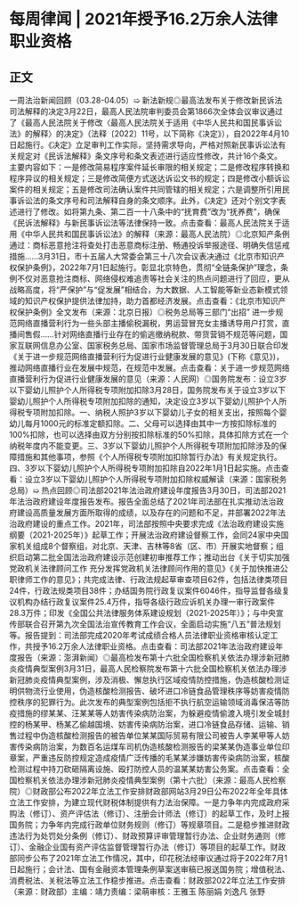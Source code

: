 # 每周律闻 | 2021年授予16.2万余人法律职业资格
## 正文
一周法治新闻回顾（03.28-04.05）➯ 新法新规◎最高法发布关于修改新民诉法司法解释的决定3月22日，最高人民法院审判委员会第1866次全体会议审议通过了《最高人民法院关于修改〈最高人民法院关于适用《中华人民共和国民事诉讼法》的解释〉的决定》（法释〔2022〕11号，以下简称《决定》），自2022年4月10日起施行。《决定》立足审判工作实际，坚持需求导向，严格对照新民事诉讼法有关规定对《民诉法解释》条文序号和条文表述进行适应性修改，共计16个条文。主要内容如下：一是修改简易程序案件延长审限的相关规定；二是修改程序转换和程序异议的相关规定；三是修改简便方式送达诉讼文书的规定；四是修改小额诉讼案件的相关规定；五是修改司法确认案件共同管辖的相关规定；六是调整所引用民事诉讼法的条文序号和司法解释自身的条文顺序。此外，《决定》还对个别文字表述进行了修改。如将第九条、第二百一十八条中的“抚育费”改为“抚养费”，确保《民诉法解释》与新民事诉讼法等法律保持一致。点击查看：最高人民法院关于适用《中华人民共和国民事诉讼法》的解释（来源：最高人民法院）◎北京知产条例通过：商标恶意抢注将查处打击恶意商标注册、畅通投诉举报途径、明确失信惩戒措施……3月31日，市十五届人大常委会第三十八次会议表决通过《北京市知识产权保护条例》，2022年7月1日起施行。彰显北京特色，贯彻“全链条保护”理念，条例不仅对恶意抢注商标、网络侵权难追责等社会关注的热点问题进行了回应，更从战略高度，将“严保护”与“促发展”相结合，为大数据、人工智能等新业态新模式领域的知识产权保护提供法律加持，助力首都经济发展。点击查看：《北京市知识产权保护条例》全文发布（来源：北京日报）◎税务总局等三部门“出招” 进一步规范网络直播营利行为一些头部主播偷税漏税，男运营冒充女主播诱导用户打赏，直播间售假……针对网络直播行业存在的偷逃缴纳税款、带货营销不规范等问题，国家互联网信息办公室、国家税务总局、国家市场监督管理总局于3月30日联合印发《关于进一步规范网络直播营利行为促进行业健康发展的意见》(下称《意见》)，推动网络直播行业在发展中规范，在规范中发展。点击查看：关于进一步规范网络直播营利行为促进行业健康发展的意见（来源：人民网）◎国务院发布：设立3岁以下婴幼儿照护个人所得税专项附加扣除3月28日，国务院发布关于设立3岁以下婴幼儿照护个人所得税专项附加扣除的通知，决定设立3岁以下婴幼儿照护个人所得税专项附加扣除。一、纳税人照护3岁以下婴幼儿子女的相关支出，按照每个婴幼儿每月1000元的标准定额扣除。二、父母可以选择由其中一方按扣除标准的100%扣除，也可以选择由双方分别按扣除标准的50%扣除，具体扣除方式在一个纳税年度内不能变更。三、3岁以下婴幼儿照护个人所得税专项附加扣除涉及的保障措施和其他事项，参照《个人所得税专项附加扣除暂行办法》有关规定执行。四、3岁以下婴幼儿照护个人所得税专项附加扣除自2022年1月1日起实施。点击查看：设立3岁以下婴幼儿照护个人所得税专项附加扣除权威解读（来源：国家税务总局）➯ 热点回顾◎司法部2021年法治政府建设年度报告3月30日，司法部2021年法治政府建设年度报告发布。报告全面总结了2021年司法部在扎实推动法治政府建设高质量发展方面所取得的成绩，以及存在的问题和不足，并部署2022年法治政府建设的重点工作。2021年，司法部按照中央要求完成《法治政府建设实施纲要（2021-2025年）》起草工作；开展法治政府建设督察工作，会同24家中央国家机关组成8个督察组，对北京、天津、吉林等8省（区、市）开展实地督察；组织启动第二批全国法治政府建设示范创建初审推荐工作；推动出台《关于切实加强党政机关法律顾问工作 充分发挥党政机关法律顾问作用的意见》《关于加快推进公职律师工作的意见》；共完成法律、行政法规起草审查项目62件，包括法律类项目24件，行政法规类项目38件；办结国务院行政复议案件6046件，指导监督各级复议机构办结行政复议案件25.4万件，指导各级行政应诉机关办理一审行政案件28.3万件；印发《全国公共法律服务体系建设规划（2021-2025年）》；与中央宣传部联合召开第九次全国法治宣传教育工作会议，全面启动实施“八五”普法规划等。报告提到：司法部完成2020年考试成绩合格人员法律职业资格审核认定工作，共授予16.2万余人法律职业资格。点击查看：司法部2021年法治政府建设年度报告（来源：澎湃新闻）◎最高检发布第十六批全国检察机关依法办理涉新冠肺炎疫情典型案例3月31日，最高人民检察院发布第十六批全国检察机关依法办理涉新冠肺炎疫情典型案例，涉及消极、懈怠执行区域疫情防控措施，伪造核酸检测证明供物流行业使用，伪造核酸检测报告、破坏进口冷链食品管理秩序等妨害疫情防控秩序的犯罪行为。此次发布的典型案例包括拒不执行航空运输领域消毒保洁等防疫措施的缪某某、汪某某等人妨害传染病防治案，为躲避疫情偷渡入境引发全城封控的杨某甲、杨某乙偷越国境、妨害传染病防治案，进口冷链食品存储、运输、销售过程中伪造核酸检测报告的被告单位某某国际贸易有限公司被告人李某甲等人妨害传染病防治案，为数百名运煤车司机伪造核酸检测报告的梁某某伪造事业单位印章案，严重违反防控规定造成疫情广泛传播的毛某某涉嫌妨害传染病防治案，核酸检测过程中持刀砍砸隔离设施、殴打防控人员的温某某妨害公务案。点击查看：全国检察机关依法办理涉新冠肺炎疫情典型案例（第十六批）（来源：最高人民检察院）◎财政部公布2022年立法工作安排财政部网站3月29日公布2022年全年具体立法工作安排，为建立现代财税体制提供有力法治保障。一是力争年内完成政府采购法（修订）、资产评估法（修订）、注册会计师法（修订）的起草工作，及时上报国务院；力争年内完成行政单位财务规则（修订）等规章项目。二是稳步推进财政违法行为处罚处分条例（修订）、财政预算评审管理暂行办法、企业财务通则（修订）、金融企业国有资产评估监督管理暂行办法（修订）等项目的起草工作。财政部同步公布了2021年立法工作情况，其中，印花税法经审议通过将于2022年7月1日起施行；会计法、国有金融资本管理条例草案送审稿已报送国务院；增值税法、消费税法、关税法等立法工作稳步推进。点击查看：财政部2022年立法工作安排（来源：财政部）主编：靖力责编：梁萌审核：王雅玉 陈丽娟 刘逸凡 张野